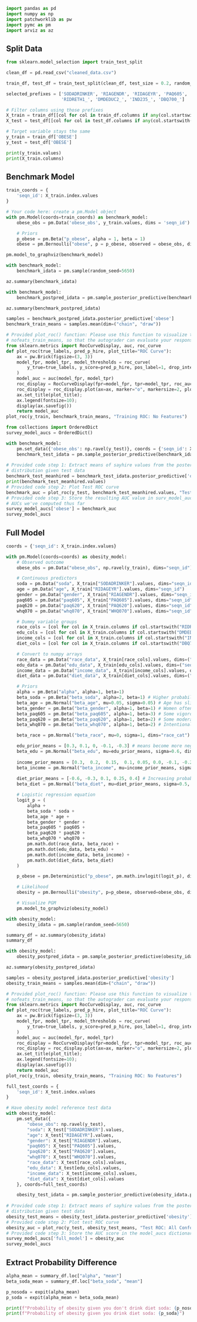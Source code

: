 
```{python}
import pandas as pd
import numpy as np
import patchworklib as pw
import pymc as pm
import arviz as az
```

## Split Data

```{python}
from sklearn.model_selection import train_test_split

clean_df = pd.read_csv("cleaned_data.csv")

train_df, test_df = train_test_split(clean_df, test_size = 0.2, random_state = 5650)

selected_prefixes = ['SODADRINKER', 'RIAGENDR', 'RIDAGEYR', 'PAQ605', 'PAQ620', 'WHQ070',
                     'RIDRETH1_', 'DMDEDUC2_', 'IND235_', 'DBQ700_']

# Filter columns using those prefixes
X_train = train_df[[col for col in train_df.columns if any(col.startswith(prefix) for prefix in selected_prefixes)]]
X_test = test_df[[col for col in test_df.columns if any(col.startswith(prefix) for prefix in selected_prefixes)]]

# Target variable stays the same
y_train = train_df['OBESE']
y_test = test_df['OBESE']

print(y_train.values)
print(X_train.columns)
```

## Benchmark Model

```{python}
train_coords = {
    'seqn_id': X_train.index.values
}

# Your code here: create a pm.Model object
with pm.Model(coords=train_coords) as benchmark_model:
    obese_obs = pm.Data('obese_obs', y_train.values, dims = 'seqn_id')

    # Priors
    p_obese = pm.Beta("p_obese", alpha = 1, beta = 1)
    obese = pm.Bernoulli("obese", p = p_obese, observed = obese_obs, dims = 'seqn_id')

pm.model_to_graphviz(benchmark_model)
```

```{python}
with benchmark_model:
    benchmark_idata = pm.sample(random_seed=5650)

az.summary(benchmark_idata)
```

```{python}
with benchmark_model:
    benchmark_postpred_idata = pm.sample_posterior_predictive(benchmark_idata, random_seed=5650)

az.summary(benchmark_postpred_idata)
```

```{python}
samples = benchmark_postpred_idata.posterior_predictive['obese']
benchmark_train_means = samples.mean(dim=("chain", "draw"))

# Provided plot_roc() function: Please use this function to visualize the ROC curve for the scores in
# nofeats_train_means, so that the autograder can evaluate your responses appropriately!
from sklearn.metrics import RocCurveDisplay, auc, roc_curve
def plot_roc(true_labels, pred_p_hire, plot_title="ROC Curve"):
    ax = pw.Brick(figsize=(3, 3))
    model_fpr, model_tpr, model_thresholds = roc_curve(
        y_true=true_labels, y_score=pred_p_hire, pos_label=1, drop_intermediate=True
    )
    model_auc = auc(model_fpr, model_tpr)
    roc_display = RocCurveDisplay(fpr=model_fpr, tpr=model_tpr, roc_auc=model_auc)
    roc_display = roc_display.plot(ax=ax, marker="o", markersize=2, plot_chance_level=True)
    ax.set_title(plot_title);
    ax.legend(fontsize=10);
    display(ax.savefig())
    return model_auc
plot_roc(y_train, benchmark_train_means, "Training ROC: No Features")
```

```{python}
from collections import OrderedDict
survey_model_aucs = OrderedDict()

with benchmark_model:
    pm.set_data({'obese_obs': np.ravel(y_test)}, coords = {'seqn_id': X_test.index.values})
    benchmark_test_idata = pm.sample_posterior_predictive(benchmark_idata.posterior, random_seed=5650)
    
# Provided code step 1: Extract means of sayhire values from the posterior predictive
# distribution given test data
benchmark_test_meanhired = benchmark_test_idata.posterior_predictive['obese'].mean(dim=['chain','draw'])
print(benchmark_test_meanhired.values)
# Provided code step 2: Plot Test ROC curve
benchmark_auc = plot_roc(y_test, benchmark_test_meanhired.values, "Test ROC: No Features")
# Provided code step 3: Store the resulting AUC value in surv_model_aucs, and display the set of
# AUCs we've computed thus far
survey_model_aucs['obese'] = benchmark_auc
survey_model_aucs
```

## Full Model

```{python}
coords = {'seqn_id': X_train.index.values}

with pm.Model(coords=coords) as obesity_model:
    # Observed outcome
    obese_obs = pm.Data("obese_obs", np.ravel(y_train), dims="seqn_id")

    # Continuous predictors
    soda = pm.Data("soda", X_train["SODADRINKER"].values, dims="seqn_id")
    age = pm.Data("age", X_train["RIDAGEYR"].values, dims="seqn_id")
    gender = pm.Data("gender", X_train["RIAGENDR"].values, dims="seqn_id") # 1 represents female, 0 is male
    paq605 = pm.Data("paq605", X_train["PAQ605"].values, dims="seqn_id") # 1 represents vigorous work activity present
    paq620 = pm.Data("paq620", X_train["PAQ620"].values, dims="seqn_id") # 1 represents moderate work activity present
    whq070 = pm.Data("whq070", X_train["WHQ070"].values, dims="seqn_id") # 1 represents intentional weight loss

    # Dummy variable groups
    race_cols = [col for col in X_train.columns if col.startswith("RIDRETH1_")]
    edu_cols = [col for col in X_train.columns if col.startswith("DMDEDUC2_")]
    income_cols = [col for col in X_train.columns if col.startswith("IND235_")]
    diet_cols = [col for col in X_train.columns if col.startswith("DBQ700_")]

    # Convert to numpy arrays
    race_data = pm.Data("race_data", X_train[race_cols].values, dims=("seqn_id", "race_cat"))
    edu_data = pm.Data("edu_data", X_train[edu_cols].values, dims=("seqn_id", "edu_cat"))
    income_data = pm.Data("income_data", X_train[income_cols].values, dims=("seqn_id", "income_cat"))
    diet_data = pm.Data("diet_data", X_train[diet_cols].values, dims=("seqn_id", "diet_cat"))

    # Priors
    alpha = pm.Beta("alpha", alpha=1, beta=1)
    beta_soda = pm.Beta("beta_soda", alpha=2, beta=1) # Higher probability that drinking diet soda results in obesity (intuition)
    beta_age = pm.Normal("beta_age", mu=0.05, sigma=0.05) # Age has slight impact on average BMI, as older adults tend to have higher BMIs
    beta_gender = pm.Beta("beta_gender", alpha=1, beta=1) # Women often have higher BMIs
    beta_paq605 = pm.Beta("beta_paq605", alpha=1, beta=3) # Some vigorous activity likely decreases your BMI
    beta_paq620 = pm.Beta("beta_paq620", alpha=1, beta=2) # Some moderate activity likely decreases BMI (though not as much as vigorous)
    beta_whq070 = pm.Beta("beta_whq070", alpha=1, beta=2) # Intentional weight loss should correspond with lower probability of obesity

    beta_race = pm.Normal("beta_race", mu=0, sigma=1, dims="race_cat") # Assumed that there is no real difference between races

    edu_prior_means = [0.3, 0.1, 0, -0.1, -0.3] # means become more negative as education level increases. Intuition here is that more education leads to a lower chance of being obese
    beta_edu = pm.Normal("beta_edu", mu=edu_prior_means, sigma=0.6, dims="edu_cat") # The more educated you are, the less likely you are to be obese (intuition)
    
    income_prior_means = [0.3,  0.2,  0.15,  0.1, 0.05, 0.0, -0.1, -0.2, -0.3, -0.4, -0.5, -0.5] # means become more negative as income increases. Intuition here is that more income means you can buy healthier foods
    beta_income = pm.Normal("beta_income", mu=income_prior_means, sigma=0.5, dims="income_cat") # Making more money allows for people to buy healthier foods, thus having a lower BMI/not being obese (intuition)
    
    diet_prior_means = [-0.6, -0.3, 0.1, 0.25, 0.4] # Increasing probability since a higher number means an unhealtier diet in this dataset
    beta_diet = pm.Normal("beta_diet", mu=diet_prior_means, sigma=0.5, dims="diet_cat") # A healthier diet corresponds with lower BMI (intuition)

    # Logistic regression equation
    logit_p = (
        alpha +
        beta_soda * soda +
        beta_age * age +
        beta_gender * gender +
        beta_paq605 * paq605 +
        beta_paq620 * paq620 +
        beta_whq070 * whq070 +
        pm.math.dot(race_data, beta_race) +
        pm.math.dot(edu_data, beta_edu) +
        pm.math.dot(income_data, beta_income) +
        pm.math.dot(diet_data, beta_diet)
    )

    p_obese = pm.Deterministic("p_obese", pm.math.invlogit(logit_p), dims="seqn_id")

    # Likelihood
    obesity = pm.Bernoulli("obesity", p=p_obese, observed=obese_obs, dims="seqn_id")

    # Visualize PGM
    pm.model_to_graphviz(obesity_model)

```

```{python}
with obesity_model:
    obesity_idata = pm.sample(random_seed=5650)

summary_df = az.summary(obesity_idata)
summary_df
```

```{python}
with obesity_model:
    obesity_postpred_idata = pm.sample_posterior_predictive(obesity_idata, random_seed=5650)

az.summary(obesity_postpred_idata)
```

```{python}
samples = obesity_postpred_idata.posterior_predictive['obesity']
obesity_train_means = samples.mean(dim=("chain", "draw"))

# Provided plot_roc() function: Please use this function to visualize the ROC curve for the scores in
# nofeats_train_means, so that the autograder can evaluate your responses appropriately!
from sklearn.metrics import RocCurveDisplay, auc, roc_curve
def plot_roc(true_labels, pred_p_hire, plot_title="ROC Curve"):
    ax = pw.Brick(figsize=(3, 3))
    model_fpr, model_tpr, model_thresholds = roc_curve(
        y_true=true_labels, y_score=pred_p_hire, pos_label=1, drop_intermediate=True
    )
    model_auc = auc(model_fpr, model_tpr)
    roc_display = RocCurveDisplay(fpr=model_fpr, tpr=model_tpr, roc_auc=model_auc)
    roc_display = roc_display.plot(ax=ax, marker="o", markersize=2, plot_chance_level=True)
    ax.set_title(plot_title);
    ax.legend(fontsize=10);
    display(ax.savefig())
    return model_auc
plot_roc(y_train, obesity_train_means, "Training ROC: No Features")
```

```{python}
full_test_coords = {
    'seqn_id': X_test.index.values
}

# Have obesity model reference test data
with obesity_model:
    pm.set_data({
        "obese_obs": np.ravel(y_test),
        "soda": X_test["SODADRINKER"].values,
        "age": X_test["RIDAGEYR"].values,
        "gender": X_test["RIAGENDR"].values,
        "paq605": X_test["PAQ605"].values,
        "paq620": X_test["PAQ620"].values,
        "whq070": X_test["WHQ070"].values,
        "race_data": X_test[race_cols].values,
        "edu_data": X_test[edu_cols].values,
        "income_data": X_test[income_cols].values,
        "diet_data": X_test[diet_cols].values
    }, coords=full_test_coords)

    obesity_test_idata = pm.sample_posterior_predictive(obesity_idata.posterior, random_seed=5650)
    
# Provided code step 1: Extract means of sayhire values from the posterior predictive
# distribution given test data
obesity_test_means = obesity_test_idata.posterior_predictive['obesity'].mean(dim=['chain','draw'])
# Provided code step 2: Plot test ROC curve
obesity_auc = plot_roc(y_test, obesity_test_means, "Test ROC: All Confounders")
# Provided code step 3: Store the AUC score in the model_aucs dictionary
survey_model_aucs['full_model'] = obesity_auc
survey_model_aucs
```

## Extract Probability Difference

```{python}
alpha_mean = summary_df.loc["alpha", "mean"]
beta_soda_mean = summary_df.loc["beta_soda", "mean"]

p_nosoda = expit(alpha_mean)
p_soda = expit(alpha_mean + beta_soda_mean)

print(f"Probability of obesity given you don't drink diet soda: {p_nosoda}")
print(f"Probability of obesity given you drink diet soda: {p_soda}")
```